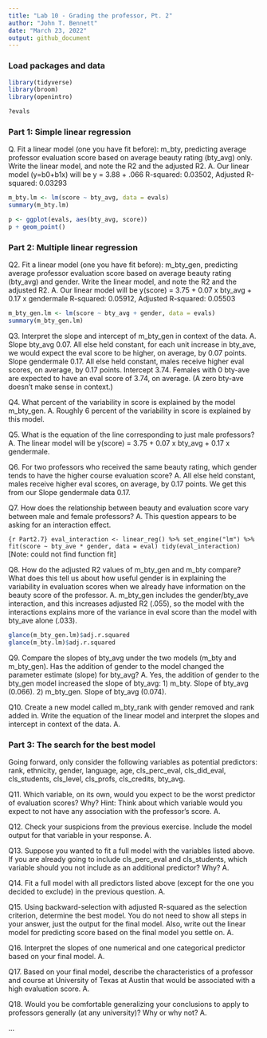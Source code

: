 ```yaml
---
title: "Lab 10 - Grading the professor, Pt. 2"
author: "John T. Bennett"
date: "March 23, 2022"
output: github_document
---
```


### Load packages and data

```r
library(tidyverse) 
library(broom)
library(openintro)
```

```r
?evals
```

### Part 1: Simple linear regression
Q. Fit a linear model (one you have fit before): m_bty, predicting average professor evaluation score based on average beauty rating (bty_avg) only. Write the linear model, and note the R2 and the adjusted R2.
A. Our linear model (y=b0+b1x) will be y = 3.88 + .066 
R-squared:  0.03502,	Adjusted R-squared:  0.03293

```r
m_bty.lm <- lm(score ~ bty_avg, data = evals)
summary(m_bty.lm)
```


```r
p <- ggplot(evals, aes(bty_avg, score))
p + geom_point()
```


### Part 2: Multiple linear regression
Q2. Fit a linear model (one you have fit before): m_bty_gen, predicting average professor evaluation score based on average beauty rating (bty_avg) and gender. Write the linear model, and note the R2 and the adjusted R2.
A. Our linear model will be y(score) = 3.75 + 0.07 x bty_avg  + 0.17 x gendermale
R-squared:  0.05912,	Adjusted R-squared:  0.05503 

```r
m_bty_gen.lm <- lm(score ~ bty_avg + gender, data = evals)
summary(m_bty_gen.lm)
```

Q3. Interpret the slope and intercept of m_bty_gen in context of the data.
A. Slope bty_avg 0.07. All else held constant, for each unit increase in bty_ave, we would expect the eval score to be higher, on average, by 0.07 points.
Slope gendermale   0.17. All else held constant, males receive higher eval scores, on average, by 0.17 points.
Intercept 3.74. Females with 0 bty-ave are expected to have an eval score of 3.74, on average. (A zero bty-ave doesn't make sense in context.)

Q4. What percent of the variability in score is explained by the model m_bty_gen.
A. Roughly 6 percent of the variability in score is explained by this model.

Q5. What is the equation of the line corresponding to just male professors?
A. The linear model will be y(score) = 3.75 + 0.07 x bty_avg  + 0.17 x gendermale. 

Q6. For two professors who received the same beauty rating, which gender tends to have the higher course evaluation score?
A. All else held constant, males receive higher eval scores, on average, by 0.17 points. We get this from our Slope gendermale data 0.17. 

Q7. How does the relationship between beauty and evaluation score vary between male and female professors?
A. This question appears to be asking for an interaction effect. 

``{r Part2.7}
eval_interaction <- linear_reg() %>%
set_engine("lm") %>%
fit(score ~ bty_ave * gender, data = eval)
tidy(eval_interaction)
``
[Note: could not find function fit]

Q8. How do the adjusted R2 values of m_bty_gen and m_bty compare? What does this tell us about how useful gender is in explaining the variability in evaluation scores when we already have information on the beauty score of the professor.
A. m_bty_gen includes the gender/bty_ave interaction, and this increases adjusted R2 (.055), so the model with the interactions explains more of the variance in eval score than the model with bty_ave alone (.033).

```r
glance(m_bty_gen.lm)$adj.r.squared
glance(m_bty.lm)$adj.r.squared
```


Q9. Compare the slopes of bty_avg under the two models (m_bty and m_bty_gen). Has the addition of gender to the model changed the parameter estimate (slope) for bty_avg?
A. Yes, the addition of gender to the bty_gen model increased the slope of bty_avg:
1) m_bty. Slope of bty_avg (0.066).
2) m_bty_gen. Slope of bty_avg (0.074). 

Q10. Create a new model called m_bty_rank with gender removed and rank added in. Write the equation of the linear model and interpret the slopes and intercept in context of the data.
A. 

### Part 3: The search for the best model
Going forward, only consider the following variables as potential predictors: rank, ethnicity, gender, language, age, cls_perc_eval, cls_did_eval, cls_students, cls_level, cls_profs, cls_credits, bty_avg.

Q11. Which variable, on its own, would you expect to be the worst predictor of evaluation scores? Why? Hint: Think about which variable would you expect to not have any association with the professor’s score.
A.

Q12. Check your suspicions from the previous exercise. Include the model output for that variable in your response.
A. 

Q13. Suppose you wanted to fit a full model with the variables listed above. If you are already going to include cls_perc_eval and cls_students, which variable should you not include as an additional predictor? Why?
A. 

Q14. Fit a full model with all predictors listed above (except for the one you decided to exclude) in the previous question.
A. 

Q15. Using backward-selection with adjusted R-squared as the selection criterion, determine the best model. You do not need to show all steps in your answer, just the output for the final model. Also, write out the linear model for predicting score based on the final model you settle on.
A. 

Q16. Interpret the slopes of one numerical and one categorical predictor based on your final model.
A.

Q17. Based on your final model, describe the characteristics of a professor and course at University of Texas at Austin that would be associated with a high evaluation score.
A. 

Q18. Would you be comfortable generalizing your conclusions to apply to professors generally (at any university)? Why or why not?
A. 

...


